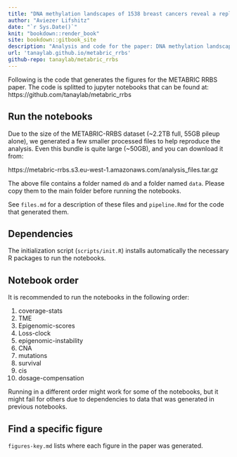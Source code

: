 ```yaml
--- 
title: "DNA methylation landscapes of 1538 breast cancers reveal a replication-linked clock, epigenomic instability and cis-regulation"
author: "Aviezer Lifshitz"
date: "`r Sys.Date()`"
knit: "bookdown::render_book"
site: bookdown::gitbook_site
description: "Analysis and code for the paper: DNA methylation landscapes of 1538 breast cancers reveal a replication-linked clock, epigenomic instability and cis-regulation"
url: 'tanaylab.github.io/metabric_rrbs'
github-repo: tanaylab/metabric_rrbs
---
```


Following is the code that generates the figures for the METABRIC RRBS paper. The code is splitted to jupyter notebooks that can be found at: https://github.com/tanaylab/metabric_rrbs

## Run the notebooks

Due to the size of the METABRIC-RRBS dataset (~2.2TB full, 55GB pileup alone), we generated a few smaller processed files to help reproduce the analysis. Even this bundle is quite large (~50GB), and you can download it from: 

https://metabric-rrbs.s3.eu-west-1.amazonaws.com/analysis_files.tar.gz

The above file contains a folder named `db` and a folder named `data`. Please copy them to the main folder before running the notebooks. 

See `files.md` for a description of these files and `pipeline.Rmd` for the code that generated them. 

## Dependencies

The initialization script (`scripts/init.R`) installs automatically the necessary R packages to run the notebooks. 

## Notebook order 

It is recommended to run the notebooks in the following order: 

1. coverage-stats
2. TME
3. Epigenomic-scores
4. Loss-clock
5. epigenomic-instability
6. CNA
7. mutations
8. survival
9. cis
10. dosage-compensation

Running in a different order might work for some of the notebooks, but it might fail for others due to dependencies to data that was generated in previous notebooks. 

## Find a specific figure

`figures-key.md` lists where each figure in the paper was generated. 

